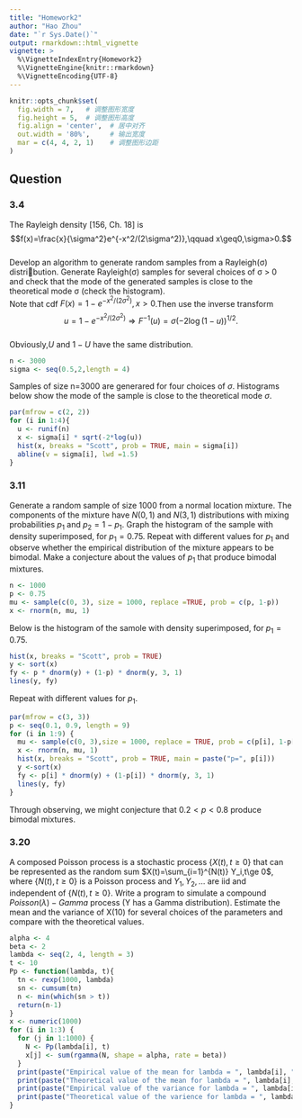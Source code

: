 ```yaml
---
title: "Homework2"
author: "Hao Zhou"
date: "`r Sys.Date()`"
output: rmarkdown::html_vignette
vignette: >
  %\VignetteIndexEntry{Homework2}
  %\VignetteEngine{knitr::rmarkdown}
  %\VignetteEncoding{UTF-8}
---
```


```r
knitr::opts_chunk$set(
  fig.width = 7,   # 调整图形宽度
  fig.height = 5,  # 调整图形高度
  fig.align = 'center',  # 居中对齐
  out.width = '80%',     # 输出宽度
  mar = c(4, 4, 2, 1)    # 调整图形边距 
)
```

## Question

### 3.4

The Rayleigh density [156, Ch. 18] is  
$$f(x)=\frac{x}{\sigma^2}e^{-x^2/(2\sigma^2)},\qquad x\geq0,\sigma>0.$$  
Develop an algorithm to generate random samples from a Rayleigh(σ) distribution. Generate Rayleigh(σ) samples for several choices of σ > 0 and check that the mode of the generated samples is close to the theoretical mode σ (check the histogram).  
Note that cdf $F(x)=1-e^{-x^2/(2\sigma^2)},x>0$.Then use the inverse transform  
$$u=1-e^{-x^2/(2\sigma^2)}\Longrightarrow F^{-1}(u)=\sigma(-2\log(1-u))^{1/2}.$$  
Obviously,$U$ and $1-U$ have the same distribution.

```r
n <- 3000
sigma <- seq(0.5,2,length = 4)
```

Samples of size n=3000 are generared for four choices of $\sigma$. Histograms below show the mode of the sample is
close to the theoretical mode $\sigma$.

```r
par(mfrow = c(2, 2))
for (i in 1:4){
  u <- runif(n)
  x <- sigma[i] * sqrt(-2*log(u))
  hist(x, breaks = "Scott", prob = TRUE, main = sigma[i])
  abline(v = sigma[i], lwd =1.5)
}
```

### 3.11

Generate a random sample of size 1000 from a normal location mixture. The components of the mixture have $N(0, 1)$ and $N(3, 1)$ distributions with mixing probabilities $p_1$ and $p_2 = 1 − p_1$. Graph the histogram of the sample with density superimposed, for $p_1 = 0.75$. Repeat with different values for $p_1$ and observe whether the empirical distribution of the mixture appears to be bimodal. Make a conjecture about the values of $p_1$ that produce bimodal mixtures.

```r
n <- 1000
p <- 0.75
mu <- sample(c(0, 3), size = 1000, replace =TRUE, prob = c(p, 1-p))
x <- rnorm(n, mu, 1)
```

Below is the histogram of the samole with density superimposed, for $p_1 = 0.75$.  

```r
hist(x, breaks = "Scott", prob = TRUE)
y <- sort(x)
fy <- p * dnorm(y) + (1-p) * dnorm(y, 3, 1)
lines(y, fy)
```

Repeat with different values for $p_1$.

```r
par(mfrow = c(3, 3))
p <- seq(0.1, 0.9, length = 9)
for (i in 1:9) {
  mu <- sample(c(0, 3),size = 1000, replace = TRUE, prob = c(p[i], 1-p[i]))
  x <- rnorm(n, mu, 1)
  hist(x, breaks = "Scott", prob = TRUE, main = paste("p=", p[i]))
  y <-sort(x)
  fy <- p[i] * dnorm(y) + (1-p[i]) * dnorm(y, 3, 1)
  lines(y, fy)
}
```

Through observing, we might conjecture that  $0.2 < p < 0.8$ produce bimodal mixtures.

### 3.20

A composed Poisson process is a stochastic process $\{X(t),t\ge 0\}$ that can be represented as the random sum $X(t)=\sum_{i=1}^{N(t)} Y_i,t\ge 0$, where $\{N(t),t\ge 0\}$ is a Poisson process and $Y_1, Y_2,\ldots$ are iid and independent of $\{N(t),t\ge 0\}$. Write a program to simulate a compound $Poisson(\lambda)-Gamma$ process (Y has a Gamma distribution). Estimate the mean and the variance of X(10) for several choices of the parameters and compare with the theoretical values.

```r
alpha <- 4
beta <- 2
lambda <- seq(2, 4, length = 3)
t <- 10
Pp <- function(lambda, t){
  tn <- rexp(1000, lambda)
  sn <- cumsum(tn)
  n <- min(which(sn > t))
  return(n-1)
}
x <- numeric(1000)
for (i in 1:3) {
  for (j in 1:1000) {
    N <- Pp(lambda[i], t)
    x[j] <- sum(rgamma(N, shape = alpha, rate = beta))
  }
  print(paste("Empirical value of the mean for lambda = ", lambda[i], "is", mean(x)))
  print(paste("Theoretical value of the mean for lambda = ", lambda[i], "is", lambda[i] * t * alpha/beta))
  print(paste("Empirical value of the variance for lambda = ", lambda[i], "is", var(x)))
  print(paste("Theoretical value of the varience for lambda = ", lambda[i], "is", lambda[i] * t * (alpha/beta^2 + (alpha/beta)^2)))
}
```


